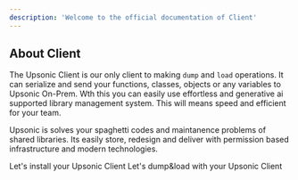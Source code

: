 ```yaml
---
description: 'Welcome to the official documentation of Client'
---
```


## About Client
The Upsonic Client is our only client to making `dump` and `load` operations. It can serialize and send your functions, classes, objects or any variables to Upsonic On-Prem. Wth this you can easily use effortless and generative ai supported library management system. This will means speed and efficient for your team.

Upsonic is solves your spaghetti codes and maintanence problems of shared libraries. Its easily store, redesign and deliver with permission based infrastructure and modern technologies.


<CardGroup cols={2}>

<Card title="Install the Client" href="/client/getting_started/install_client" icon="download" iconType="duotone" color="#01EE8A">
  Let's install your Upsonic Client
</Card>

<Card title="Using the Client" href="/client/using/" icon="book" iconType="duotone" color="#01EE8A">
  Let's dump&load with your Upsonic Client
</Card>

</CardGroup>
